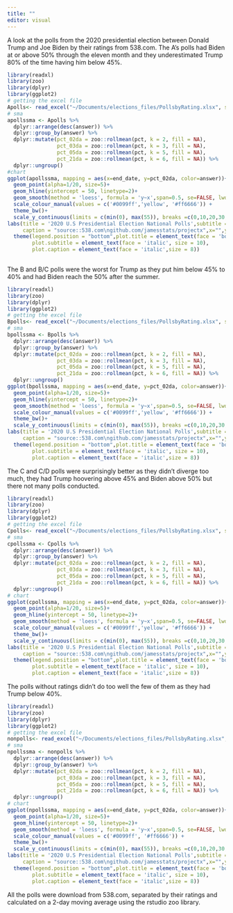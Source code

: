 ```yaml
---
title: ""
editor: visual
---
```


A look at the polls from the 2020 presidential election between Donald Trump and Joe Biden by their ratings from 538.com. The A's polls had Biden at or above 50% through the eleven month and they underestimated Trump 80% of the time having him below 45%.

```r
library(readxl)
library(zoo)
library(dplyr)
library(ggplot2) 
# getting the excel file
Apolls<- read_excel("~/Documents/elections_files/PollsbyRating.xlsx", sheet = 'A_Polls')
# sma
apollssma <- Apolls %>%
  dplyr::arrange(desc(answer)) %>% 
  dplyr::group_by(answer) %>% 
  dplyr::mutate(pct_02da = zoo::rollmean(pct, k = 2, fill = NA),
                pct_03da = zoo::rollmean(pct, k = 3, fill = NA),
                pct_05da = zoo::rollmean(pct, k = 5, fill = NA),
                pct_21da = zoo::rollmean(pct, k = 6, fill = NA)) %>% 
  dplyr::ungroup() 
#chart 
ggplot(apollssma, mapping = aes(x=end_date, y=pct_02da, color=answer))+
  geom_point(alpha=1/20, size=5)+
  geom_hline(yintercept = 50, linetype=2)+ 
  geom_smooth(method = 'loess', formula = 'y~x',span=0.5, se=FALSE, lwd=2)+
  scale_colour_manual(values = c('#0099ff','yellow', '#ff6666')) +
  theme_bw()+
  scale_y_continuous(limits = c(min(0), max(55)), breaks =c(0,10,20,30,40,50,60))+ 
labs(title = '2020 U.S Presidential Election National Polls',subtitle = 'Polls with A rating',
     caption = "source::538.com\ngithub.com/jamesstats/projectx",x="",y="",color="")+
  theme(legend.position = "bottom",plot.title = element_text(face = 'bold'),
        plot.subtitle = element_text(face = 'italic', size = 10),
        plot.caption = element_text(face = 'italic',size = 8))  
  
```

The B and B/C polls were the worst for Trump as they put him below 45% to 40% and had Biden reach the 50% after the summer.

```r
library(readxl)
library(zoo)
library(dplyr)
library(ggplot2) 
# getting the excel file
Bpolls<- read_excel("~/Documents/elections_files/PollsbyRating.xlsx", sheet = 'B_Polls')
# sma
bpollssma <- Bpolls %>%
  dplyr::arrange(desc(answer)) %>% 
  dplyr::group_by(answer) %>% 
  dplyr::mutate(pct_02da = zoo::rollmean(pct, k = 2, fill = NA),
                pct_03da = zoo::rollmean(pct, k = 3, fill = NA),
                pct_05da = zoo::rollmean(pct, k = 5, fill = NA),
                pct_21da = zoo::rollmean(pct, k = 6, fill = NA)) %>% 
  dplyr::ungroup() 
ggplot(bpollssma, mapping = aes(x=end_date, y=pct_02da, color=answer))+
  geom_point(alpha=1/20, size=5)+
  geom_hline(yintercept = 50, linetype=2)+
  geom_smooth(method = 'loess', formula = 'y~x',span=0.5, se=FALSE, lwd=2)+
  scale_colour_manual(values = c('#0099ff','yellow', '#ff6666')) +
  theme_bw()+
  scale_y_continuous(limits = c(min(0), max(55)), breaks =c(0,10,20,30,40,50,60))+
labs(title = '2020 U.S Presidential Election National Polls',subtitle = 'Polls with B & B/C rating',
     caption = "source::538.com\ngithub.com/jamesstats/projectx",x="",y="",color="")+
  theme(legend.position = "bottom",plot.title = element_text(face = 'bold'),
        plot.subtitle = element_text(face = 'italic', size = 10),
        plot.caption = element_text(face = 'italic',size = 8)) 
```

The C and C/D polls were surprisingly better as they didn't diverge too much, they had Trump hoovering above 45% and Biden above 50% but there not many polls conducted.

```r
library(readxl)
library(zoo)
library(dplyr)
library(ggplot2) 
# getting the excel file
Cpolls<- read_excel("~/Documents/elections_files/PollsbyRating.xlsx", sheet = 'C_Polls')
# sma
cpollssma <- Cpolls %>%
  dplyr::arrange(desc(answer)) %>% 
  dplyr::group_by(answer) %>% 
  dplyr::mutate(pct_02da = zoo::rollmean(pct, k = 2, fill = NA),
                pct_03da = zoo::rollmean(pct, k = 3, fill = NA),
                pct_05da = zoo::rollmean(pct, k = 5, fill = NA),
                pct_21da = zoo::rollmean(pct, k = 6, fill = NA)) %>% 
  dplyr::ungroup() 
# chart
ggplot(cpollssma, mapping = aes(x=end_date, y=pct_02da, color=answer))+
  geom_point(alpha=1/20, size=5)+
  geom_hline(yintercept = 50, linetype=2)+
  geom_smooth(method = 'loess', formula = 'y~x',span=0.5, se=FALSE, lwd=2)+
  scale_colour_manual(values = c('#0099ff','yellow', '#ff6666')) +
  theme_bw()+
  scale_y_continuous(limits = c(min(0), max(55)), breaks =c(0,10,20,30,40,50,60))+ 
labs(title = '2020 U.S Presidential Election National Polls',subtitle = 'Polls with C & C/D rating',
     caption = "source::538.com\ngithub.com/jamesstats/projectx",x="",y="",color="")+
  theme(legend.position = "bottom",plot.title = element_text(face = 'bold'),
        plot.subtitle = element_text(face = 'italic', size = 10),
        plot.caption = element_text(face = 'italic',size = 8)) 
```

The polls without ratings didn't do too well the few of them as they had Trump below 40%.

```r
library(readxl) 
library(zoo)
library(dplyr)
library(ggplot2) 
# getting the excel file
nonpolls<- read_excel("~/Documents/elections_files/PollsbyRating.xlsx", sheet = 'Non_Polls')
# sma
npollssma <- nonpolls %>%
  dplyr::arrange(desc(answer)) %>% 
  dplyr::group_by(answer) %>% 
  dplyr::mutate(pct_02da = zoo::rollmean(pct, k = 2, fill = NA),
                pct_03da = zoo::rollmean(pct, k = 3, fill = NA),
                pct_05da = zoo::rollmean(pct, k = 5, fill = NA),
                pct_21da = zoo::rollmean(pct, k = 6, fill = NA)) %>% 
  dplyr::ungroup() 
# chart
ggplot(npollssma, mapping = aes(x=end_date, y=pct_02da, color=answer))+
  geom_point(alpha=1/20, size=5)+
  geom_hline(yintercept = 50, linetype=2)+
  geom_smooth(method = 'loess', formula = 'y~x',span=0.5, se=FALSE, lwd=2)+
  scale_colour_manual(values = c('#0099ff', '#ff6666')) +
  theme_bw()+
  scale_y_continuous(limits = c(min(0), max(55)), breaks =c(0,10,20,30,40,50,60))+ 
labs(title = '2020 U.S Presidential Election National Polls',subtitle = 'Polls with no rating',
     caption = "source::538.com\ngithub.com/jamesstats/projectx",x="",y="",color="")+
  theme(legend.position = "bottom",plot.title = element_text(face = 'bold'),
        plot.subtitle = element_text(face = 'italic', size = 10),
        plot.caption = element_text(face = 'italic',size = 8)) 
```

All the polls were download from 538.com, separated by their ratings and calculated on a 2-day moving average using the rstudio zoo library.
